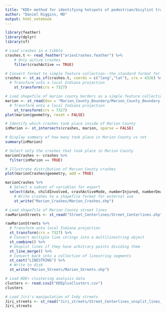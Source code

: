 ```yaml
---
title: "KDE+ method for identifying hotspots of pedestrian/bicylist traffic crashes"
author: "Daniel Riggins, MD"
output: html_notebook
---
```


```r
library(feather)
library(dplyr)
library(sf)

# Load crashes in a tibble
crashes.t <- read_feather("ariesCrashes.feather") %>%
    # Only active crashes
    filter(crashActive == TRUE)

# Convert format to simple feature collection--the standard format for geographic analyses in R
crashes <- st_as_sf(crashes.t, coords = c("long","lat"), crs = 4326) %>% 
  # Transform onto a local Indiana projection
    st_transform(crs = 7327)

# Load shapefile of marion county borders as a simple feature collection
marion <- st_read(dsn = "Marion_County_Boundary/Marion_County_Boundary.shp") %>% 
  # Transform onto a local Indiana projection
    st_transform(crs = 7327)
plot(marion$geometry, reset = FALSE)

# Identify which crashes took place inside of Marion County
inMarion <- st_intersects(crashes, marion, sparse = FALSE)

# Display summary of how many took place in Marion County vs not
summary(inMarion)

# Select only the crashes that took place in Marion County
marionCrashes <- crashes %>% 
  filter(inMarion == TRUE)

# Illustrate distribution of Marion County crashes
plot(marionCrashes$geometry, add = TRUE)

marionCrashes %>% 
  # Select a subset of variables for export   
  select(date, childInvolved, crashActiveMode, numberInjured, numberDead, geometry) %>%
    # Write crashes to a shapefile format for external use
    st_write("Marion_Crashes/Marion_Crashes.shp")
```

```r
# Load shapefile of Marion County street lines
rawMarionStreets <- st_read("Street_Centerlines/Street_Centerlines.shp") 

rawMarionStreets %>%
  # Transform onto local Indiana projection
  st_transform(crs = 7327) %>%
  # Convert multiple line strings into a multilinestring object
  st_combine() %>%
  # Unsplit lines if they have arbitrary points dividing them
  st_line_merge() %>%
  # Convert back into a collection of linestring segments
  st_cast("LINESTRING") %>%
  # Write to disk
  st_write("Marion_Streets/Marion_Streets.shp")
```

```r
# Load KDE+ clustering analysis data
clusters <- read.csv2("KDEplusClusters.csv")
clusters
```

```r
# Load Jiri's manipulation of Indy streets
Jiri_streets <- st_read("Jiri_streets/Street_Centerlines_unsplit_lines_WM.shp")
Jiri_streets
```

